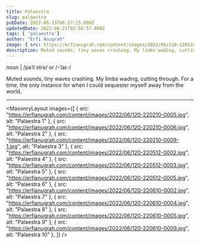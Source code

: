```yaml
---
title: Palaestra
slug: palaestra
pubDate: 2022-06-13T06:27:15.000Z
updatedDate: 2022-06-21T02:56:57.000Z
tags: [ 'palaestra']
author: "Erfi Anugrah"
image: { src: https://erfianugrah.com/content/images/2022/06/120-220210-0005.jpg, alt: palaestra_1 }
description: Muted sounds, tiny waves crashing. My limbs wading, cutting through. For a time, the only instance for when I could sequester myself away from the world.
---
```


noun | /pəˈliːstrə/ or /-ˈlaɪ-/

Muted sounds, tiny waves crashing. My limbs wading, cutting through. For a time, the only instance for when I could sequester myself away from the world.

---

<MasonryLayout images={[
    { src: "https://erfianugrah.com/content/images/2022/06/120-220210-0005.jpg", alt: "Palaestra 1" },
    { src: "https://erfianugrah.com/content/images/2022/06/120-220210-0006.jpg", alt: "Palaestra 2" },
    { src: "https://erfianugrah.com/content/images/2022/06/120-220210-0009-1.jpg", alt: "Palaestra 3" },
    { src: "https://erfianugrah.com/content/images/2022/06/120-220512-0002.jpg", alt: "Palaestra 4" },
    { src: "https://erfianugrah.com/content/images/2022/06/120-220512-0003.jpg", alt: "Palaestra 5" },
    { src: "https://erfianugrah.com/content/images/2022/06/120-220512-0005.jpg", alt: "Palaestra 6" },
    { src: "https://erfianugrah.com/content/images/2022/06/120-220610-0002.jpg", alt: "Palaestra 7" },
    { src: "https://erfianugrah.com/content/images/2022/06/120-220610-0004.jpg", alt: "Palaestra 8" },
    { src: "https://erfianugrah.com/content/images/2022/06/120-220610-0005.jpg", alt: "Palaestra 9" },
    { src: "https://erfianugrah.com/content/images/2022/06/120-220610-0009.jpg", alt: "Palaestra 10" },
]} />